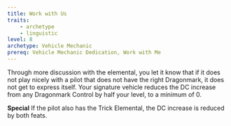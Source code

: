 ```yaml
---
title: Work with Us
traits:
    - archetype
    - linguistic
level: 8
archetype: Vehicle Mechanic
prereq: Vehicle Mechanic Dedication, Work with Me
---
```


Through more discussion with the elemental, you let it know that if it does not play nicely with a pilot that does not have the right Dragonmark, it does not get to express itself. Your signature vehicle reduces the DC increase from any Dragonmark Control by half your level, to a minimum of 0.

**Special** If the pilot also has the Trick Elemental, the DC increase is reduced by both feats.